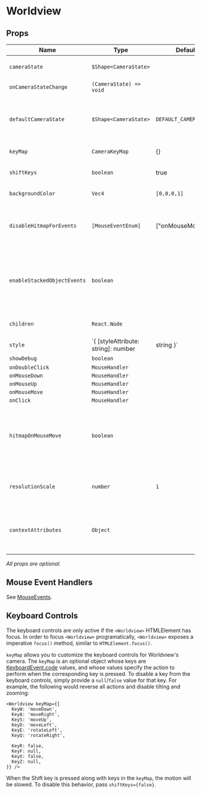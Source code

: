 # Worldview

## Props

| Name                  | Type                                            | Default                | Description                                                                                             |
| --------------------- | ----------------------------------------------- | ---------------------- | ------------------------------------------------------------------------------------------------------- |
| `cameraState`         | `$Shape<CameraState>`                           |                        | control the [cameraState](#/docs/api/camera), must use with `onCameraStateChange`                       |
| `onCameraStateChange` | `(CameraState) => void`                         |                        | callback whenever the camera state changes                                                              |
| `defaultCameraState`  | `$Shape<CameraState>`                           | `DEFAULT_CAMERA_STATE` | pass in this prop to turn Worldview to an uncontrolled component. `onCameraStateChange` will be ignored |
| `keyMap`              | `CameraKeyMap`                                  | {}                     | override default Worldview hotkeys                                                                      |
| `shiftKeys`           | `boolean`                                       | true                   | enable/disable shift modifier for keyboard controls                                                     |
| `backgroundColor`     | `Vec4`                                          | `[0,0,0,1]`            | change the scene background color                                                                       |
| `disableHitmapForEvents`   | `[MouseEventEnum]`                         | ["onMouseMove"]    | disable rendering the hitmap for some mouse events for performance reasons. Only "onMouseMove" is disabled by default. |
| `enableStackedObjectEvents` | `boolean`                                 |                        | if enabled, event handlers will be called with all objects the mouse cursor is on top of, not just the top-most object. Disabled by default for performance reasons. |
| `children`            | `React.Node`                                    |                        | regl components to render inside the Worldview                                                          |
| `style`               | `{ [styleAttribute: string]: number | string }` | {}                     | html style object for the Worldview root element                                                        |
| `showDebug`           | `boolean`                                       |                        | show debug information                                                                                  |
| `onDoubleClick`       | `MouseHandler`                                  |                        |                                                                                                         |
| `onMouseDown`         | `MouseHandler`                                  |                        |                                                                                                         |
| `onMouseUp`           | `MouseHandler`                                  |                        |                                                                                                         |
| `onMouseMove`         | `MouseHandler`                                  |                        |                                                                                                         |
| `onClick`             | `MouseHandler`                                  |                        |                                                                                                         |
| `hitmapOnMouseMove`   | `boolean`                                       |                        | (DEPRECATED: see `disableHitmapForEvents`) if enabled, the clicked object will be returned from the mouse event handler. Disabled by default for performance reasons. |
| `resolutionScale`     | `number`                                        | `1`                    | if present, the `canvas` element will be scaled by the given amount, improving the final render quality.
| `contextAttributes`     | `Object`                                        |                     | If present, the WebGL context attributes that will be passed to `canvas.getContext` when creating the canvas for Worldview.

_All props are optional._

## Mouse Event Handlers

See [MouseEvents](#/docs/api/mouse-events).

## Keyboard Controls

The keyboard controls are only active if the `<Worldview>` HTMLElement has focus. In order to focus `<Worldview>` programatically, `<Worldview>` exposes a imperative `focus()` method, similar to `HTMLElement.focus()`.

`keyMap` allows you to customize the keyboard controls for Worldview's camera. The `keyMap` is an optional object whose keys are [KeyboardEvent.code](https://developer.mozilla.org/en-US/docs/Web/API/KeyboardEvent/code) values, and whose values specify the action to perform when the corresponding key is pressed. To disable a key from the keyboard controls, simply provide a `null`/`false` value for that key. For example, the following would reverse all actions and disable tilting and zooming:

    <Worldview keyMap={{
      KeyW: 'moveDown',
      KeyA: 'moveRight',
      KeyS: 'moveUp',
      KeyD: 'moveLeft',
      KeyE: 'rotateLeft',
      KeyQ: 'rotateRight',

      KeyR: false,
      KeyF: null,
      KeyX: false,
      KeyZ: null,
    }} />

When the Shift key is pressed along with keys in the `keyMap`, the motion will be slowed. To disable this behavior, pass `shiftKeys={false}`.
